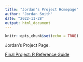 ```yaml
---
title: "Jordan's Project Homepage"
author: "Jordan Smith"
date: "2022-11-28"
output: html_document
---
```


```r
knitr::opts_chunk$set(echo = TRUE)
```

Jordan's Project Page.

[Final Project: R Reference Guide](final_R_reference.html)